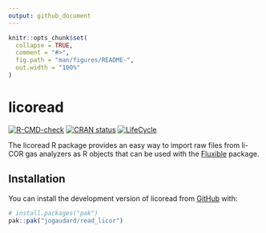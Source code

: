 ```yaml
---
output: github_document
---
```


<!-- README.md is generated from README.Rmd. Please edit that file -->

```r
knitr::opts_chunk$set(
  collapse = TRUE,
  comment = "#>",
  fig.path = "man/figures/README-",
  out.width = "100%"
)
```

# licoread

<!-- badges: start -->
[![R-CMD-check](https://github.com/jogaudard/read_licor/actions/workflows/R-CMD-check.yaml/badge.svg)](https://github.com/jogaudard/read_licor/actions/workflows/R-CMD-check.yaml)
[![CRAN status](https://www.r-pkg.org/badges/version/licoread)](https://CRAN.R-project.org/package=licoread)
[![LifeCycle](https://img.shields.io/badge/lifecycle-experimental-orange)](https://lifecycle.r-lib.org/articles/stages.html#experimental)
<!-- badges: end -->

The licoread R package provides an easy way to import raw files from li-COR gas analyzers as R objects that can be used with the [Fluxible](https://plant-functional-trait-course.github.io/fluxible/) package.

## Installation

You can install the development version of licoread from [GitHub](https://github.com/) with:

``` r
# install.packages("pak")
pak::pak("jogaudard/read_licor")
```

